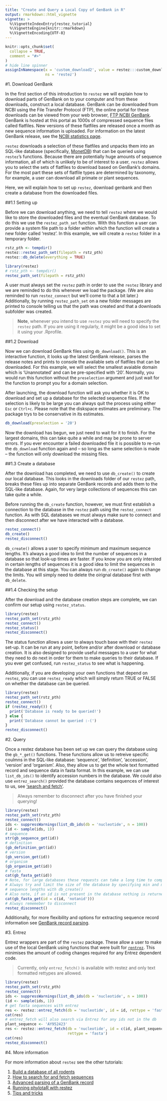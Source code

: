 ```yaml
---
title: "Create and Query a Local Copy of GenBank in R"
output: rmarkdown::html_vignette
vignette: >
  %\VignetteIndexEntry{restez_tutorial}
  %\VignetteEngine{knitr::rmarkdown}
  %\VignetteEncoding{UTF-8}
---
```


```r
knitr::opts_chunk$set(
  collapse = TRUE,
  comment = "#>"
)
# hide line spinner
assignInNamespace(x = 'custom_download2', value = restez:::custom_download,
                  ns = 'restez')
```

#1. Download GenBank

In the first section of this introduction to `restez` we will explain how to download parts of GenBank on to your computer and from these downloads, construct a local database. GenBank can be downloaded from NCBI using the File Transfer Protocol (FTP), the online portal for these downloads can be viewed from your web browser,
[FTP NCBI GenBank](ftp://ftp.ncbi.nlm.nih.gov/genbank/). GenBank is hosted at this portal as 1000s of compressed sequence files called flatfiles. New versions of these flatfiles are released once a month as new sequence information is uploaded. For information on the latest GenBank release, see the [NCBI statistics page](https://www.ncbi.nlm.nih.gov/genbank/statistics/).

`restez` downloads a selection of these flatfiles and unpacks them into an SQL-like database (specifically, [MonetDB](https://www.monetdb.org/)) that can be queried using `restez`'s functions. Because there are potentially huge amounts of sequence information, all of which is unlikely to be of interest to a user, `restez` allows you to select the sets of flatfiles to download based on GenBank's domains. For the most part these sets of flatfile types are determined by taxonomy, for example, a user can download all primate or plant sequences.

Here, we will explain how to set up `restez`, download genbank and then create a database from the downloaded files.

##1.1 Setting up

Before we can download anything, we need to tell `restez` where we would like to store the downloaded files and the eventual GenBank database. To do this we use the `restez_path_set` function. With this function a user can provide a system file path to a folder within which the function will create a new folder called 'restez'. In this example, we will create a `restez` folder in a temporary folder.

```r
rstz_pth <- tempdir()
restez::restez_path_set(filepath = rstz_pth)
restez::db_delete(everything = TRUE)
```
```r
library(restez)
# rstz_pth <- tempdir()
restez_path_set(filepath = rstz_pth)
```

A user must always set the `restez` path in order to use the `restez` library and we are reminded to do this whenever we load the package. (We are also reminded to run `restez_connect` but we'll come to that a bit later.) Additionally, by running `restez_path_set` on a new folder messages are printed to console telling us that the path was created and that a downloads subfolder was created.

> **Note**, whenever you intend to use `restez` you will need to specify the `restez` path. If you are using it regularly, it might be a good idea to set it using your .Rprofile.

##1.2 Download

Now we can download GenBank files using `db_download()`. This is an interactive function, it looks up the latest GenBank release, parses the release notes and prints to console the available sets of flatfiles that can be downloaded. For this example, we will select the smallest avaiable domain which is 'Unannotated' and can be pre-specified with '20'. Normally, you would run this function without the `preselection` argument and just wait for the function to prompt you for a domain selection.

After launching, the download function will ask you whether it is OK to download and set up a database for the selected sequence files. If the selection is likely to be large you can always quit the process using either `Esc` or `Ctrl+c`. Please note that the diskspace estimates are preliminary. The package trys to be conservative in its estimates.

```r
db_download(preselection = '20')
```

Now the download has begun, we just need to wait for it to finish. For the largest domains, this can take quite a while and may be prone to server errors. If you ever encounter a failed downloaded file it is possible to re-run the `db_download` function again and -- so long as the same selection is made -- the function will only download the missing files.

##1.3 Create a database

After the download has completed, we need to use `db_create()` to create our local database. This looks in the downloads folder of our `restez` path, breaks these files up into separate GenBank records and adds them to the SQL-like database. Again, for very large collections of sequences this can take quite a while.

Before running the `db_create` function, however, we must first establish a connection to the database in the `restez` path using the `restez_connect` function. As with SQL databases we must always make sure to connect and then disconnect after we have interacted with a database.

```r
restez_connect()
db_create()
restez_disconnect()
```

`db_create()` allows a user to specify minimum and maximum sequence lengths. It's always a good idea to limit the number of sequences in a database so that look-up times are faster. If you know you are only intersted in certain lengths of sequences it is a good idea to limit the sequences in the database at this stage. You can always run `db_create()` again to change the limits. You will simply need to delete the oirignal database first with `db_delete`.

##1.4 Checking the setup

After the download and the database creation steps are complete, we can confirm our setup using `restez_status`.

```r
library(restez)
restez_path_set(rstz_pth)
restez_connect()
restez_status()
restez_disconnect()
```

The status function allows a user to always touch base with their `restez` set-up. It can be run at any point, before and/or after download or database creation. It is also designed to provide useful messages to a user for what they need to do next in order for them to make queries to their database. If you ever get confused, run `restez_status` to see what is happening.

Additionally, if you are developing your own functions that depend on `restez`, you can use `restez_ready` which will simply return TRUE or FALSE on whether the database can be queried.

```r
library(restez)
restez_path_set(rstz_pth)
restez_connect()
if (restez_ready()) {
  print('Database is ready to be queried!')
} else {
  print('Database cannot be queried :-(')
}
restez_disconnect()
```

#2. Query

Once a restez database has been set up we can query the database using the `gb_*_get()` functions. These functions allow us to retreive specific coulmns in the SQL-like database: 'sequence', 'definition', 'accession', 'version' and 'organism'. Also, they allow us to get the whole text formatted record and sequence data in fasta format. In this example, we can use `list_db_ids()` to identify accession numbers in the database. We could also use `entrez_search()` provided the database contains sequences of interest to us, see ['search and fetch'](https://antonellilab.github.io/restez/articles/search_and_fetch.html).

> Always remember to disconnect after you have finished your querying!

```r
library(restez)
restez_path_set(rstz_pth)
restez_connect()
ids <- suppressWarnings(list_db_ids(db = 'nucleotide', n = 100))
(id <- sample(ids, 1))
# sequence
str(gb_sequence_get(id))
# definition
(gb_definition_get(id))
# version
(gb_version_get(id))
# organism
(gb_organism_get(id))
# fasta
cat(gb_fasta_get(id))
# Note, for large databases these requests can take a long time to complete.
# Always try and limit the size of the database by specifying min and max
# sequence lengths with db_create()
# Also note, if an id is not present in the database nothing is returned
cat(gb_fasta_get(id = c(id, 'notanid')))
# Always rememeber to disconnect
restez_disconnect()
```

Additionally, for more flexibility and options for extracting sequence record information see [GenBank record parsing](https://antonellilab.github.io/restez/articles/parsing.html).

#3. Entrez

Entrez wrappers are part of the `restez` package. These allow a user to make use of the local GenBank using functions that were built for [`rentrez`](https://github.com/ropensci/rentrez). This minimises the amount of coding changes required for any Entrez dependent code.

>Currently, only `entrez_fetch()` is available with restez and only text formatted rettypes are allowed.

```r
library(restez)
restez_path_set(rstz_pth)
restez_connect()
ids <- suppressWarnings(list_db_ids(db = 'nucleotide', n = 100))
(id <- sample(ids, 1))
# get fasta sequences with entrez
res <- restez::entrez_fetch(db = 'nucleotide', id = id, rettype = 'fasta')
cat(res)
# entrez_fetch will also search via Entrez for any ids not in the db
plant_sequence <- 'AY952423'
res <- restez::entrez_fetch(db = 'nucleotide', id = c(id, plant_sequence),
                            rettype = 'fasta')
cat(res)
restez_disconnect()
```

#4. More information

For more information about `restez` see the other tutorials:

1. [Build a database of all rodents](https://antonellilab.github.io/restez/articles/rodents.html)
2. [How to search for and fetch sequences](https://antonellilab.github.io/restez/articles/search_and_fetch.html)
3. [Advanced parsing of a GenBank record](https://antonellilab.github.io/restez/articles/parsing.html)
4. [Running phylotaR with restez](https://antonellilab.github.io/restez/articles/phylotar.html)
5. [Tips and tricks](https://antonellilab.github.io/restez/articles/tips_and_tricks.html)
